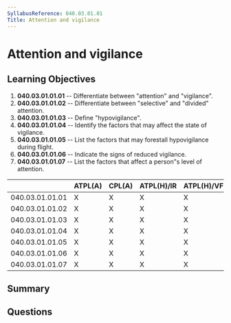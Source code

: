 ```yaml
---
SyllabusReference: 040.03.01.01
Title: Attention and vigilance
---
```


# Attention and vigilance

## Learning Objectives

1. **040.03.01.01.01** -- Differentiate between "attention" and "vigilance".
2. **040.03.01.01.02** -- Differentiate between "selective" and "divided"
   attention.
3. **040.03.01.01.03** -- Define "hypovigilance".
4. **040.03.01.01.04** -- Identify the factors that may affect the state of
   vigilance.
5. **040.03.01.01.05** -- List the factors that may forestall hypovigilance during
   flight.
6. **040.03.01.01.06** -- Indicate the signs of reduced vigilance.
7. **040.03.01.01.07** -- List the factors that affect a person"s level of
   attention.

|                 | ATPL(A) | CPL(A) | ATPL(H)/IR | ATPL(H)/VFR | CPL(H) | IR  | CBIR(A) |
| --------------- | ------- | ------ | ---------- | ----------- | ------ | --- | ------- |
| 040.03.01.01.01 | X       | X      | X          | X           | X      | X   |         |
| 040.03.01.01.02 | X       | X      | X          | X           | X      | X   |         |
| 040.03.01.01.03 | X       | X      | X          | X           | X      | X   |         |
| 040.03.01.01.04 | X       | X      | X          | X           | X      | X   |         |
| 040.03.01.01.05 | X       | X      | X          | X           | X      | X   |         |
| 040.03.01.01.06 | X       | X      | X          | X           | X      | X   |         |
| 040.03.01.01.07 | X       | X      | X          | X           | X      | X   |         |

## Summary

## Questions
